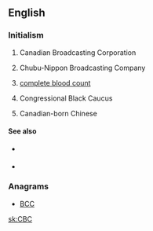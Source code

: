 ==English==

===Initialism===
{{rfc-header|Initialism}}
{{head|en|initialism}}

# {{label|en|Canada|television|radio}} Canadian Broadcasting Corporation
# {{sense|Japan|television|radio}} Chubu-Nippon Broadcasting Company
# {{label|en|medicine}} [[complete blood count]]
# {{label|en|US}} Congressional Black Caucus
# {{label|en|Canada|US|slang}} Canadian-born Chinese

====See also====
* {{sense|Canadian-born Chinese}} {{l|en|ABC}}
* {{sense|Canadian Broadcasting Corporation}} {{l|en|CTV}}

===Anagrams===
* {{l|en|bcc}} [[BCC#English|BCC]]

[[sk:CBC]]